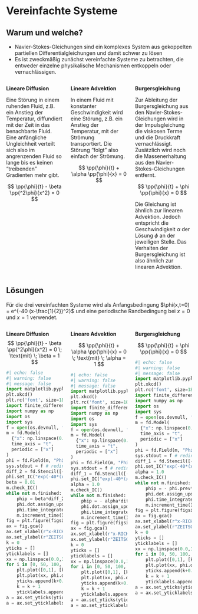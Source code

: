 # Vereinfachte Systeme

## Warum und welche?

- Navier-Stokes-Gleichungen sind ein komplexes System aus gekoppelten 
  partiellen Differentialgleichungen und damit schwer zu lösen
- Es ist zweckmäßig zunächst vereinfachte Systeme zu betrachten, die entweder
  einzelne physikalische Mechanismen entkoppeln oder vernachlässigen.


::::columns
:::{.column width="33%"}
**Lineare Diffusion**

Eine Störung in einem ruhenden Fluid, z.B. ein Anstieg der Temperatur, 
diffundiert mit der Zeit in das benachbarte Fluid. Eine anfängliche
Ungleichheit verteilt sich also im angrenzenden Fluid so lange bis es keinen 
"treibenden" Gradienten mehr gibt.

$$
\pp{\phi}{t} - \beta \pp{^2\phi}{x^2} = 0
$$
:::
:::{.column width="33%"}
**Lineare Advektion**

In einem Fluid mit konstanter Geschwindigkeit wird eine Störung, z.B. ein
Anstieg der Temperatur, mit der Strömung transportiert. Die Störung "folgt" 
also einfach der Strömung.

$$
\pp{\phi}{t} + \alpha \pp{\phi}{x} = 0
$$
:::
:::{.column width="33%"}
**Burgersgleichung**

Zur Ableitung der Burgersgleichung aus den Navier-Stokes-Gleichungen wird in
der Impulsgleichung die viskosen Terme und die Druckkraft vernachlässigt.
Zusätzlich wird noch die Massenerhaltung aus den Navier-Stokes-Gleichungen
entfernt.

$$
\pp{\phi}{t} + \phi \pp{\phi}{x} = 0
$$

Die Gleichung ist ähnlich zur linearen Advektion. Jedoch entspricht die 
Geschwindigkeit $\alpha$ der Lösung $\phi$ an der jeweiligen Stelle. Das 
Verhalten der Burgersgleichung ist also ähnlich zur linearen Advektion.
:::
::::

## Lösungen

Für die drei vereinfachten Systeme wird als 
Anfangsbedingung $\phi(x,t=0) = e^{-40 (x-\frac{1}{2})^2}$ und eine periodische
Randbedingung bei $x=0$ und $x=1$ verwendet.

::::columns
:::{.column width="33%"}
**Lineare Diffusion**
$$
\pp{\phi}{t} - \beta \pp{^2\phi}{x^2} = 0 \; \text{mit} \; \beta = 1
$$
```python
#| echo: false
#| warning: false
#| message: false
import matplotlib.pyplot as plt
plt.xkcd()
plt.rc('font', size=18)
import finite_difference as fd
import numpy as np
import os
import sys
f = open(os.devnull, 'w')
m = fd.Model(
  {"x": np.linspace(0.0,1.0,101), "t": np.linspace(0.0,1.0,1001)}, 
  time_axis = "t", 
  periodic = ["x"]
)
phi = fd.Field(m, "Phi", n_time_ders = 1)
sys.stdout = f # redirect output
diff_2 = fd.Stencil([-1, 0, 1], der_order = 2)
phi.set_IC("exp(-40*(x-0.5)**2.0)")
beta = 0.01
m.check_IC()
while not m.finished:
    phip = beta*diff_2.der(phi.prev, 'x')
    phi.dot.assign_update(phip)
    phi.time_integrate_update()
    m.increment_time()
fig = plt.figure(figsize=(5.4,5))
ax = fig.gca()
ax.set_xlabel(r"x-RICHTUNG [m]")
ax.set_ylabel(r"ZEITSCHRITT [ms]")
k = 0
yticks = []
yticklabels = []
xx = np.linspace(0.0,1.0,101)
for i in [0, 50, 100, 150, 200, 250, 300, 350, 400,450, 500]:
    plt.plot([0,1], [k,k], 'k-', alpha=0.5, zorder=-100)
    plt.plot(xx, phi.data[:,i] + k,'k-')
    yticks.append(k+0.5)
    k = k + 1
    yticklabels.append(float(i))
a = ax.set_yticks(yticks)
a = ax.set_yticklabels(yticklabels)
```
:::
:::{.column width="33%"}
**Lineare Advektion**

$$
\pp{\phi}{t} + \alpha \pp{\phi}{x} = 0 \; \text{mit} \; \alpha = 1
$$
```python
#| echo: false
#| warning: false
#| message: false
import matplotlib.pyplot as plt
plt.xkcd()
plt.rc('font', size=18)
import finite_difference as fd
import numpy as np
import os
import sys
f = open(os.devnull, 'w')
m = fd.Model(
  {"x": np.linspace(0.0,1.0,101), "t": np.linspace(0.0,1.0,1001)}, 
  time_axis = "t", 
  periodic = ["x"]
)
phi = fd.Field(m, "Phi", n_time_ders = 1)
sys.stdout = f # redirect output
diff_1 = fd.Stencil([-1, 0], der_order = 1)
phi.set_IC("exp(-40*(x-0.5)**2.0)")
alpha = 1.0
m.check_IC()
while not m.finished:
    phip = - alpha*diff_1.der(phi.prev, 'x')
    phi.dot.assign_update(phip)
    phi.time_integrate_update()
    m.increment_time()
fig = plt.figure(figsize=(5.4,5))
ax = fig.gca()
ax.set_xlabel(r"x-RICHTUNG [m]")
ax.set_ylabel(r"ZEITSCHRITT [ms]")
k = 0
yticks = []
yticklabels = []
xx = np.linspace(0.0,1.0,101)
for i in [0, 50, 100, 150, 200, 250, 300, 350, 400,450, 500]:
    plt.plot([0,1], [k,k], 'k-', alpha=0.5, zorder=-100)
    plt.plot(xx, phi.data[:,i] + k,'k-')
    yticks.append(k+0.5)
    k = k + 1
    yticklabels.append(float(i))
a = ax.set_yticks(yticks)
a = ax.set_yticklabels(yticklabels)
```
:::
:::{.column width="33%"}
**Burgersgleichung**

$$
\pp{\phi}{t} + \phi \pp{\phi}{x} = 0
$$
```python
#| echo: false
#| warning: false
#| message: false
import matplotlib.pyplot as plt
plt.xkcd()
plt.rc('font', size=18)
import finite_difference as fd
import numpy as np
import os
import sys
f = open(os.devnull, 'w')
m = fd.Model(
  {"x": np.linspace(0.0,1.0,101), "t": np.linspace(0.0,1.0,1001)}, 
  time_axis = "t", 
  periodic = ["x"]
)
phi = fd.Field(m, "Phi", n_time_ders = 1)
sys.stdout = f # redirect output
diff_1 = fd.Stencil([-2, -1, 0], der_order = 1)
phi.set_IC("exp(-40*(x-0.5)**2.0)")
alpha = 1.0
m.check_IC()
while not m.finished:
    phip = - phi.prev*diff_1.der(phi.prev, 'x')
    phi.dot.assign_update(phip)
    phi.time_integrate_update()
    m.increment_time()
fig = plt.figure(figsize=(5.4,5))
ax = fig.gca()
ax.set_xlabel(r"x-RICHTUNG [m]")
ax.set_ylabel(r"ZEITSCHRITT [ms]")
k = 0
yticks = []
yticklabels = []
xx = np.linspace(0.0,1.0,101)
for i in [0, 50, 100, 150, 200, 250, 300, 350, 400,450, 500]:
    plt.plot([0,1], [k,k], 'k-', alpha=0.5, zorder=-100)
    plt.plot(xx, phi.data[:,i] + k,'k-')
    yticks.append(k+0.5)
    k = k + 1
    yticklabels.append(float(i))
a = ax.set_yticks(yticks)
a = ax.set_yticklabels(yticklabels)
```
:::
::::
